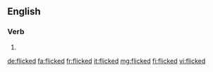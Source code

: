 ==English==

===Verb===
{{head|en|verb form}}

# {{en-past of|flick}}

[[de:flicked]]
[[fa:flicked]]
[[fr:flicked]]
[[it:flicked]]
[[mg:flicked]]
[[fi:flicked]]
[[vi:flicked]]